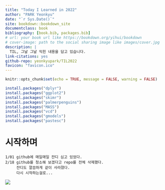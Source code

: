 ```yaml
--- 
title: "Today I Learned in 2022"
author: "PARK Yeonkyu"
date: "`r Sys.Date()`"
site: bookdown::bookdown_site
documentclass: book
bibliography: [book.bib, packages.bib]
# url: your book url like https://bookdown.org/yihui/bookdown
# cover-image: path to the social sharing image like images/cover.jpg
description: |
  TIL, 그날 그날 익힌 내용을 담고 있습니다.
link-citations: yes
github-repo: yeonkyupark/TIL2022
favicon: "favicon.ico"
---
```


```r
knitr::opts_chunk$set(echo = TRUE, message = FALSE,	warning = FALSE)
```

```r
install.packages("dplyr")
install.packages("ggplot2")
install.packages("skimr")
install.packages("palmerpenguins")
install.packages("MASS")
install.packages("vcd")
install.packages("gmodels")
install.packages("pastesc")
```


# 시작하며  

```
1/01 github에 매일매일 잔디 심고 있었다.  
2/18 github를 청소해 보겠다고 repo를 전체 삭제했다.  
     잔디도 깔끔하게 같이 사라졌다.
     다시 시작하는걸로...  
```

![](https://user-images.githubusercontent.com/72383349/155848684-460dbb41-426d-4d5a-9f85-99528427c89d.png)

